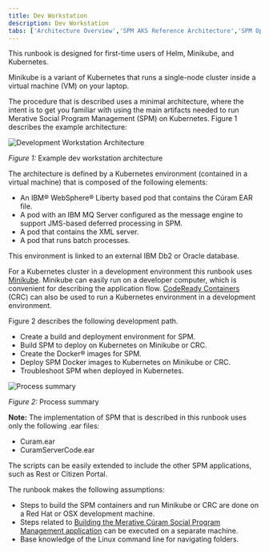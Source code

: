 ```yaml
---
title: Dev Workstation
description: Dev Workstation
tabs: ['Architecture Overview','SPM AKS Reference Architecture','SPM OpenShift Reference Architecture','Dev Workstation','Static Content']
---
```


This runbook is designed for first-time users of Helm, Minikube, and Kubernetes.

Minikube is a variant of Kubernetes that runs a single-node cluster inside a virtual machine (VM) on your laptop.

The procedure that is described uses a minimal architecture, where the intent is to get you familiar with using the main artifacts needed to run Merative Social Program Management (SPM)
 on Kubernetes. Figure 1 describes the example architecture:

![Development Workstation Architecture](../../../images/dev_workstation_architecture.png)
<Caption>

*Figure 1:* Example dev workstation architecture

</Caption>

The architecture is defined by a Kubernetes environment (contained in a virtual machine) that is composed of the following elements:

* An IBM® WebSphere® Liberty based pod that contains the Cúram EAR file.
* A pod with an IBM MQ Server configured as the message engine to support JMS-based deferred processing in SPM.
* A pod that contains the XML server.
* A pod that runs batch processes.

This environment is linked to an external IBM Db2 or Oracle database.

For a Kubernetes cluster in a development environment this runbook uses [Minikube](/prereq/kubernetes/minikube).
Minikube can easily run on a developer computer, which is convenient for describing the application flow.
[CodeReady Containers](/prereq/openshift/codeready-containers) (CRC) can also be used to run a Kubernetes environment in a development environment.

Figure 2 describes the following development path.

* Create a build and deployment environment for SPM.
* Build SPM to deploy on Kubernetes on Minikube or CRC.
* Create the Docker® images for SPM.
* Deploy SPM Docker images to Kubernetes on Minikube or CRC.
* Troubleshoot SPM when deployed in Kubernetes.

![Process summary](../../../images/summary_process.png)
<Caption>

*Figure 2:* Process summary

</Caption>

<InlineNotification>

**Note:** The implementation of SPM that is described in this runbook uses only the following .ear files:

* Curam.ear
* CuramServerCode.ear

The scripts can be easily extended to include the other SPM applications, such as Rest or Citizen Portal.

</InlineNotification>

The runbook makes the following assumptions:

* Steps to build the SPM containers and run Minikube or CRC are done on a Red Hat or OSX development machine.
* Steps related to [Building the Merative Cúram Social Program Management application](/deploy-spm/build-spm) can be executed on a separate machine.
* Base knowledge of the Linux command line for navigating folders.
